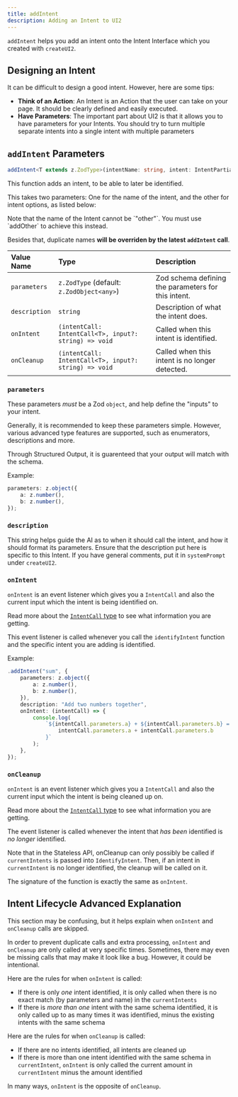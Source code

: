 ```yaml
---
title: addIntent
description: Adding an Intent to UI2
---
```


`addIntent` helps you add an intent onto the Intent Interface which you created with `createUI2`.

## Designing an Intent

It can be difficult to design a good intent. However, here are some tips:

- **Think of an Action**: An Intent is an Action that the user can take on your page. It should be clearly defined and easily executed.
- **Have Parameters**: The important part about UI2 is that it allows you to have parameters for your Intents. You should try to turn multiple separate intents into a single intent with multiple parameters

## `addIntent` Parameters

```ts
addIntent<T extends z.ZodType>(intentName: string, intent: IntentPartialOptional<T>): this
```

This function adds an intent, to be able to later be identified.

This takes two parameters: One for the name of the intent, and the other for intent options, as listed below:

<Callout type="warn">
	Note that the name of the Intent cannot be `"other"`. You must use `addOther`
	to achieve this instead.
</Callout>

Besides that, duplicate names **will be overriden by the latest `addIntent` call**.

| Value Name    | Type                                                  | Description                                         |
| :------------ | :---------------------------------------------------- | :-------------------------------------------------- |
| `parameters`  | `z.ZodType` (default: `z.ZodObject<any>`)             | Zod schema defining the parameters for this intent. |
| `description` | `string`                                              | Description of what the intent does.                |
| `onIntent`    | `(intentCall: IntentCall<T>, input?: string) => void` | Called when this intent is identified.              |
| `onCleanup`   | `(intentCall: IntentCall<T>, input?: string) => void` | Called when this intent is no longer detected.      |

### `parameters`

These parameters _must_ be a Zod `object`, and help define the "inputs" to your intent.

Generally, it is recommended to keep these parameters simple. However, various advanced type features are supported, such as enumerators, descriptions and more.

Through Structured Output, it is guarenteed that your output will match with the schema.

Example:

```ts
parameters: z.object({
	a: z.number(),
	b: z.number(),
});
```

### `description`

This string helps guide the AI as to when it should call the intent, and how it should format its parameters. Ensure that the description put here is specific to this Intent. If you have general comments, put it in `systemPrompt` under `createUI2`.

### `onIntent`

`onIntent` is an event listener which gives you a `IntentCall` and also the current input which the intent is being identified on.

Read more about the [`IntentCall` type](/api-reference/types#intentcall) to see what information you are getting.

This event listener is called whenever you call the `identifyIntent` function and the specific intent you are adding is identified.

Example:

```ts
.addIntent("sum", {
	parameters: z.object({
		a: z.number(),
		b: z.number(),
	}),
	description: "Add two numbers together",
	onIntent: (intentCall) => {
		console.log(
			`${intentCall.parameters.a} + ${intentCall.parameters.b} = ${
				intentCall.parameters.a + intentCall.parameters.b
			}`
		);
	},
});
```

### `onCleanup`

`onIntent` is an event listener which gives you a `IntentCall` and also the current input which the intent is being cleaned up on.

Read more about the [`IntentCall` type](/api-reference/types#intentcall) to see what information you are getting.

The event listener is called whenever the intent that _has been_ identified is _no longer_ identified.

Note that in the Stateless API, onCleanup can only possibly be called if `currentIntents` is passed into `IdentifyIntent`. Then, if an intent in `currentIntent` is no longer identified, the cleanup will be called on it.

The signature of the function is exactly the same as `onIntent`.

## Intent Lifecycle Advanced Explanation

This section may be confusing, but it helps explain when `onIntent` and `onCleanup` calls are skipped.

In order to prevent duplicate calls and extra processing, `onIntent` and `onCleanup` are only called at very specific times. Sometimes, there may even be missing calls that may make it look like a bug. However, it could be intentional.

Here are the rules for when `onIntent` is called:

- If there is only _one_ intent identified, it is only called when there is no exact match (by parameters and name) in the `currentIntents`
- If there is _more than one_ intent with the same schema identified, it is only called up to as many times it was identified, minus the existing intents with the same schema

Here are the rules for when `onCleanup` is called:

- If there are no intents identified, all intents are cleaned up
- If there is more than one intent identified with the same schema in `currentIntent`, `onIntent` is only called the current amount in `currentIntent` minus the amount identified

In many ways, `onIntent` is the opposite of `onCleanup`.
